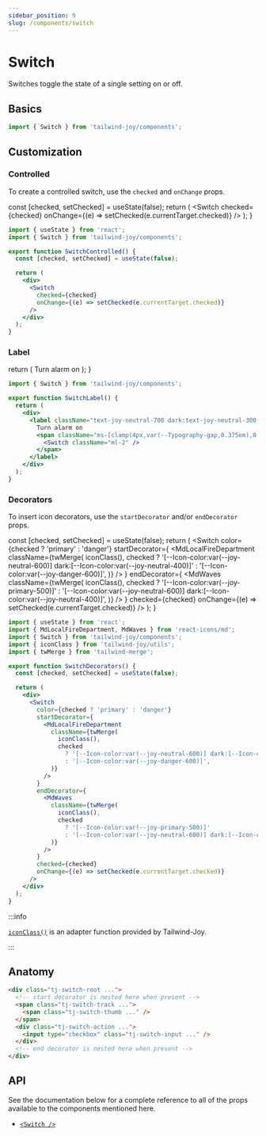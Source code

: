 ```yaml
---
sidebar_position: 9
slug: /components/switch
---
```



# Switch

<AvailableFrom version="0.3.0" />

Switches toggle the state of a single setting on or off.

## Basics

```jsx
import { Switch } from 'tailwind-joy/components';
```

## Customization

### Controlled

To create a controlled switch, use the `checked` and `onChange` props.

  const [checked, setChecked] = useState(false);
  return (
    <DisplayStand>
      <Switch
        checked={checked}
        onChange={(e) => setChecked(e.currentTarget.checked)}
      />
    </DisplayStand>
  );
}

<SwitchControlled />

```jsx
import { useState } from 'react';
import { Switch } from 'tailwind-joy/components';

export function SwitchControlled() {
  const [checked, setChecked] = useState(false);

  return (
    <div>
      <Switch
        checked={checked}
        onChange={(e) => setChecked(e.currentTarget.checked)}
      />
    </div>
  );
}
```

### Label

  return (
    <DisplayStand>
      <label className="text-joy-neutral-700 dark:text-joy-neutral-300 flex items-center text-[1rem] leading-normal">
        Turn alarm on
        <span className="ms-[clamp(4px,var(--Typography-gap,0.375em),0.75rem)] inline-flex">
          <Switch className="ml-2" />
        </span>
      </label>
    </DisplayStand>
  );
}

<SwitchLabel />

```jsx
import { Switch } from 'tailwind-joy/components';

export function SwitchLabel() {
  return (
    <div>
      <label className="text-joy-neutral-700 dark:text-joy-neutral-300 flex items-center text-[1rem] leading-normal">
        Turn alarm on
        <span className="ms-[clamp(4px,var(--Typography-gap,0.375em),0.75rem)] inline-flex">
          <Switch className="ml-2" />
        </span>
      </label>
    </div>
  );
}
```

### Decorators

To insert icon decorators, use the `startDecorator` and/or `endDecorator` props.

  const [checked, setChecked] = useState(false);
  return (
    <DisplayStand>
      <Switch
        color={checked ? 'primary' : 'danger'}
        startDecorator={
          <MdLocalFireDepartment
            className={twMerge(
              iconClass(),
              checked
                ? '[--Icon-color:var(--joy-neutral-600)] dark:[--Icon-color:var(--joy-neutral-400)]'
                : '[--Icon-color:var(--joy-danger-600)]',
            )}
          />
        }
        endDecorator={
          <MdWaves
            className={twMerge(
              iconClass(),
              checked
                ? '[--Icon-color:var(--joy-primary-500)]'
                : '[--Icon-color:var(--joy-neutral-600)] dark:[--Icon-color:var(--joy-neutral-400)]',
            )}
          />
        }
        checked={checked}
        onChange={(e) => setChecked(e.currentTarget.checked)}
      />
    </DisplayStand>
  );
}

<SwitchDecorators />

```jsx
import { useState } from 'react';
import { MdLocalFireDepartment, MdWaves } from 'react-icons/md';
import { Switch } from 'tailwind-joy/components';
import { iconClass } from 'tailwind-joy/utils';
import { twMerge } from 'tailwind-merge';

export function SwitchDecorators() {
  const [checked, setChecked] = useState(false);

  return (
    <div>
      <Switch
        color={checked ? 'primary' : 'danger'}
        startDecorator={
          <MdLocalFireDepartment
            className={twMerge(
              iconClass(),
              checked
                ? '[--Icon-color:var(--joy-neutral-600)] dark:[--Icon-color:var(--joy-neutral-400)]'
                : '[--Icon-color:var(--joy-danger-600)]',
            )}
          />
        }
        endDecorator={
          <MdWaves
            className={twMerge(
              iconClass(),
              checked
                ? '[--Icon-color:var(--joy-primary-500)]'
                : '[--Icon-color:var(--joy-neutral-600)] dark:[--Icon-color:var(--joy-neutral-400)]',
            )}
          />
        }
        checked={checked}
        onChange={(e) => setChecked(e.currentTarget.checked)}
      />
    </div>
  );
}
```

:::info

[`iconClass()`](../utils/icon-class) is an adapter function provided by Tailwind-Joy.

:::

## Anatomy

```html
<div class="tj-switch-root ...">
  <!-- start decorator is nested here when present -->
  <span class="tj-switch-track ...">
    <span class="tj-switch-thumb ..." />
  </span>
  <div class="tj-switch-action ...">
    <input type="checkbox" class="tj-switch-input ..." />
  </div>
  <!-- end decorator is nested here when present -->
</div>
```

## API

See the documentation below for a complete reference to all of the props available to the components mentioned here.

- [`<Switch />`](../apis/switch)
